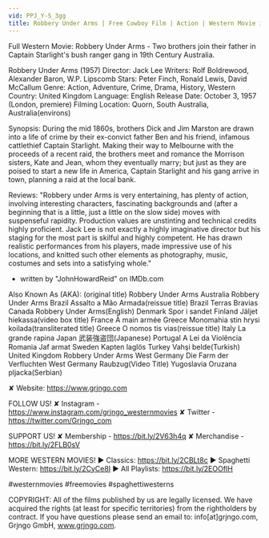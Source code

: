 ```yaml
---
vid: PPJ_Y-S_3gg
title: Robbery Under Arms | Free Cowboy Film | Action | Western Movie in Full Length
---
```


Full Western Movie: Robbery Under Arms - Two brothers join their father in Captain Starlight's bush ranger gang in 19th Century Australia.

Robbery Under Arms (1957)
Director: Jack Lee
Writers: Rolf Boldrewood, Alexander Baron, W.P. Lipscomb
Stars: Peter Finch, Ronald Lewis, David McCallum
Genre: Action, Adventure, Crime, Drama, History, Western
Country: United Kingdom
Language: English
Release Date: October 3, 1957 (London, premiere)
Filming Location: Quorn, South Australia, Australia(environs)

Synopsis:
During the mid 1860s, brothers Dick and Jim Marston are drawn into a life of crime by their ex-convict father Ben and his friend, infamous cattlethief Captain Starlight. Making their way to Melbourne with the proceeds of a recent raid, the brothers meet and romance the Morrison sisters, Kate and Jean, whom they eventually marry; but just as they are poised to start a new life in America, Captain Starlight and his gang arrive in town, planning a raid at the local bank.

Reviews:
"Robbery under Arms is very entertaining, has plenty of action, involving interesting characters, fascinating backgrounds and (after a beginning that is a little, just a little on the slow side) moves with suspenseful rapidity. Production values are unstinting and technical credits highly proficient. Jack Lee is not exactly a highly imaginative director but his staging for the most part is skilful and highly competent. He has drawn realistic performances from his players, made impressive use of his locations, and knitted such other elements as photography, music, costumes and sets into a satisfying whole."
- written by "JohnHowardReid" on IMDb.com

Also Known As (AKA):
(original title) Robbery Under Arms
Australia Robbery Under Arms
Brazil Assalto a Mão Armada(reissue title)
Brazil Terras Bravias
Canada Robbery Under Arms(English)
Denmark Spor i sandet
Finland Jäljet hiekassa(video box title)
France À main armée
Greece Monomahia stin hrysi koilada(transliterated title)
Greece O nomos tis vias(reissue title)
Italy La grande rapina
Japan 武装強盗団(Japanese)
Portugal A Lei da Violência
Romania Jaf armat
Sweden Kapten laglös
Turkey Vahşi belde(Turkish)
United Kingdom Robbery Under Arms
West Germany Die Farm der Verfluchten
West Germany Raubzug(Video Title)
Yugoslavia Oruzana pljacka(Serbian)

✘ Website: https://www.grjngo.com

FOLLOW US!
✘ Instagram - https://www.instagram.com/grjngo_westernmovies
✘ Twitter - https://twitter.com/Grjngo_com

SUPPORT US!
✘ Membership - https://bit.ly/2V63h4q
✘ Merchandise - https://bit.ly/2FLB0sV

MORE WESTERN MOVIES! 
► Classics: https://bit.ly/2CBLt8c 
► Spaghetti Western: https://bit.ly/2CyCe8I 
► All Playlists: https://bit.ly/2EOOfIH 

#westernmovies #freemovies #spaghettiwesterns

COPYRIGHT: All of the films published by us are legally licensed. We have acquired the rights (at least for specific territories) from the rightholders by contract. If you have questions please send an email to: info[at]grjngo.com, Grjngo GmbH, www.grjngo.com.